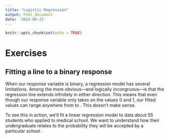 ```yaml
---
title: "Logistic Regression"
output: html_document
date: '2022-08-21'
---
```


```r
knitr::opts_chunk$set(echo = TRUE)
```

# Exercises 

## Fitting a line to a binary response

When our response variable is binary, a regression model has several limitations. Among the more obvious—and logically incongruous—is that the regression line extends infinitely in either direction. This means that even though our response variable  only takes on the values 0 and 1, our fitted values 
 can range anywhere from  to . This doesn't make sense.

To see this in action, we'll fit a linear regression model to data about 55 students who applied to medical school. We want to understand how their undergraduate  relates to the probability they will be accepted by a particular school .


